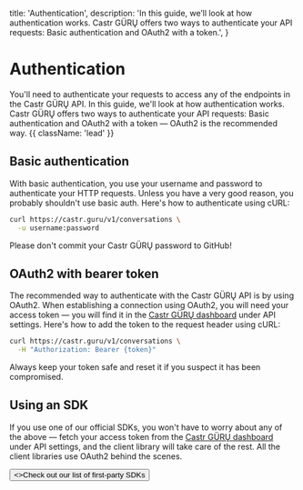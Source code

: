   title: 'Authentication',
  description:
    'In this guide, we’ll look at how authentication works. Castr GÜRŲ offers two ways to authenticate your API requests: Basic authentication and OAuth2 with a token.',
}

# Authentication

You'll need to authenticate your requests to access any of the endpoints in the Castr GÜRŲ API. In this guide, we'll look at how authentication works. Castr GÜRŲ offers two ways to authenticate your API requests: Basic authentication and OAuth2 with a token — OAuth2 is the recommended way. {{ className: 'lead' }}

## Basic authentication

With basic authentication, you use your username and password to authenticate your HTTP requests. Unless you have a very good reason, you probably shouldn't use basic auth. Here's how to authenticate using cURL:

```bash {{ title: 'Example request with basic auth' }}
curl https://castr.guru/v1/conversations \
  -u username:password
```

Please don't commit your Castr GÜRŲ password to GitHub!

## OAuth2 with bearer token

The recommended way to authenticate with the Castr GÜRŲ API is by using OAuth2. When establishing a connection using OAuth2, you will need your access token — you will find it in the [Castr GÜRŲ dashboard](#) under API settings. Here's how to add the token to the request header using cURL:

```bash {{ title: 'Example request with bearer token' }}
curl https://castr.guru/v1/conversations \
  -H "Authorization: Bearer {token}"
```

Always keep your token safe and reset it if you suspect it has been compromised.

## Using an SDK

If you use one of our official SDKs, you won't have to worry about any of the above — fetch your access token from the [Castr GÜRŲ dashboard](#) under API settings, and the client library will take care of the rest. All the client libraries use OAuth2 behind the scenes.

<div className="not-prose">
  <Button href="/sdks" variant="text" arrow="right">
    <>Check out our list of first-party SDKs</>
  </Button>
</div>
